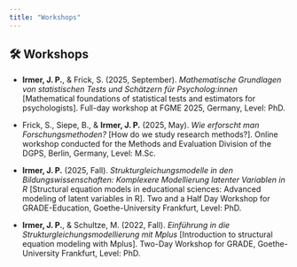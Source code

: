 ```yaml
---
title: "Workshops"
---
```


::: {.callout-note}
## 🛠️ Workshops
:::

- **Irmer, J. P.**, & Frick, S. (2025, September). *Mathematische Grundlagen von statistischen Tests und Schätzern für Psycholog:innen* [Mathematical foundations of statistical tests and estimators for psychologists]. Full-day workshop at FGME 2025, Germany, Level: PhD.  

- Frick, S., Siepe, B., & **Irmer, J. P.** (2025, May). *Wie erforscht man Forschungsmethoden?* [How do we study research methods?]. Online workshop conducted for the Methods and Evaluation Division of the DGPS, Berlin, Germany, Level: M.Sc.

- **Irmer, J. P.** (2025, Fall). *Strukturgleichungsmodelle in den Bildungswissenschaften: Komplexere Modellierung latenter Variablen in R* [Structural equation models in educational sciences: Advanced modeling of latent variables in R]. Two and a Half Day Workshop for GRADE-Education, Goethe-University Frankfurt, Level: PhD.  

- **Irmer, J. P.**, & Schultze, M. (2022, Fall). *Einführung in die Strukturgleichungsmodellierung mit Mplus* [Introduction to structural equation modeling with Mplus]. Two-Day Workshop for GRADE, Goethe-University Frankfurt, Level: PhD.  